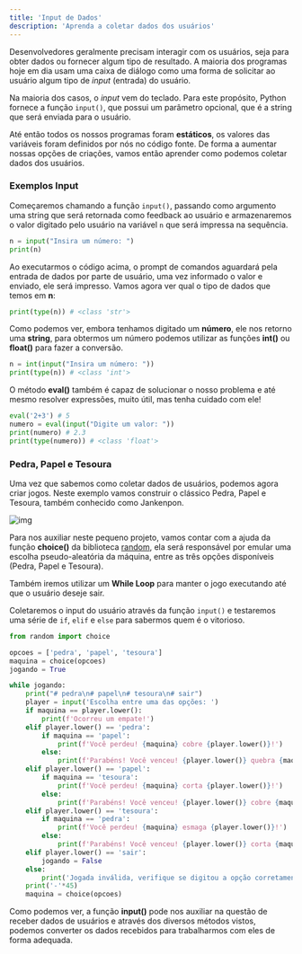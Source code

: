 ```yaml
---
title: 'Input de Dados'
description: 'Aprenda a coletar dados dos usuários'
---
```


Desenvolvedores geralmente precisam interagir com os usuários, seja para obter dados ou fornecer algum tipo de resultado. A maioria dos programas hoje em dia usam uma caixa de diálogo como uma forma de solicitar ao usuário algum tipo de *input* (entrada) do usuário.

Na maioria dos casos, o *input* vem do teclado. Para este propósito, Python fornece a função `input()`, que possui um parâmetro opcional, que é a string que será enviada para o usuário.

Até então todos os nossos programas foram **estáticos**, os valores das variáveis foram definidos por nós no código fonte. De forma a aumentar nossas opções de criações, vamos então aprender como podemos coletar dados dos usuários.

### Exemplos Input

Começaremos chamando a função `input()`, passando como argumento uma string que será retornada como feedback ao usuário e armazenaremos o valor digitado pelo usuário na variável `n` que será impressa na sequência.

```python
n = input("Insira um número: ")
print(n) 
```

Ao executarmos o código acima, o prompt de comandos aguardará pela entrada de dados por parte de usuário, uma vez informado o valor e enviado, ele será impresso. Vamos agora ver qual o tipo de dados que temos em **n**:

```python
print(type(n)) # <class 'str'>
```

Como podemos ver, embora tenhamos digitado um **número**, ele nos retorno uma **string**, para obtermos um número podemos utilizar as funções **int()** ou **float()** para fazer a conversão.

```python
n = int(input("Insira um número: "))
print(type(n)) # <class 'int'>
```

O método **eval()** também é capaz de solucionar o nosso problema e até mesmo resolver expressões, muito útil, mas tenha cuidado com ele!

```python
eval('2+3') # 5
numero = eval(input("Digite um valor: "))
print(numero) # 2.3
print(type(numero)) # <class 'float'>
```

### Pedra, Papel e Tesoura

Uma vez que sabemos como coletar dados de usuários, podemos agora criar jogos. Neste exemplo vamos construir o clássico Pedra, Papel e Tesoura, também conhecido como Jankenpon.

![img](https://raw.githubusercontent.com/the-akira/Python-Iluminado/master/Imagens/JanKenPon.png)

Para nos auxiliar neste pequeno projeto, vamos contar com a ajuda da função **choice()** da biblioteca [random](https://docs.python.org/3/library/random.html), ela será responsável por emular uma escolha pseudo-aleatória da máquina, entre as três opções disponíveis (Pedra, Papel e Tesoura).

Também iremos utilizar um **While Loop** para manter o jogo executando até que o usuário deseje sair.

Coletaremos o input do usuário através da função `input()` e testaremos uma série de `if`, `elif` e `else` para sabermos quem é o vitorioso.

```python
from random import choice

opcoes = ['pedra', 'papel', 'tesoura']
maquina = choice(opcoes)
jogando = True 

while jogando:
	print("# pedra\n# papel\n# tesoura\n# sair")
	player = input('Escolha entre uma das opções: ')
	if maquina == player.lower():
		print(f'Ocorreu um empate!')
	elif player.lower() == 'pedra':
		if maquina == 'papel':
			print(f'Você perdeu! {maquina} cobre {player.lower()}!')
		else:
			print(f'Parabéns! Você venceu! {player.lower()} quebra {maquina}!')
	elif player.lower() == 'papel':
		if maquina == 'tesoura':
			print(f'Você perdeu! {maquina} corta {player.lower()}!')
		else:
			print(f'Parabéns! Você venceu! {player.lower()} cobre {maquina}!')
	elif player.lower() == 'tesoura':
		if maquina == 'pedra':
			print(f'Você perdeu! {maquina} esmaga {player.lower()}!')
		else:
			print(f'Parabéns! Você venceu! {player.lower()} corta {maquina}!')
	elif player.lower() == 'sair':
		jogando = False
	else:
		print('Jogada inválida, verifique se digitou a opção corretamente!')
	print('-'*45)
	maquina = choice(opcoes)
```

Como podemos ver, a função **input()** pode nos auxiliar na questão de receber dados de usuários e através dos diversos métodos vistos, podemos converter os dados recebidos para trabalharmos com eles de forma adequada.
